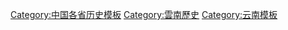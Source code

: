 [[Category:中国各省历史模板|Category:中国各省历史模板]]
[[Category:雲南歷史|Category:雲南歷史]]
[[Category:云南模板|Category:云南模板]]
